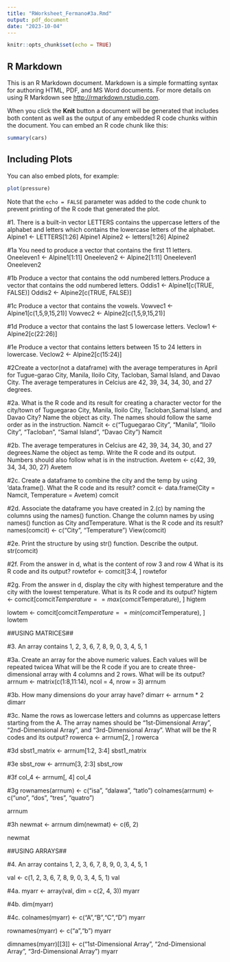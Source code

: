 ```yaml
---
title: "RWorksheet_Fermano#3a.Rmd"
output: pdf_document
date: "2023-10-04"
---
```


```r
knitr::opts_chunk$set(echo = TRUE)
```

## R Markdown

This is an R Markdown document. Markdown is a simple formatting syntax for authoring HTML, PDF, and MS Word documents. For more details on using R Markdown see <http://rmarkdown.rstudio.com>.

When you click the **Knit** button a document will be generated that includes both content as well as the output of any embedded R code chunks within the document. You can embed an R code chunk like this:

```r
summary(cars)
```

## Including Plots

You can also embed plots, for example:

```r
plot(pressure)
```

Note that the `echo = FALSE` parameter was added to the code chunk to prevent printing of the R code that generated the plot.


#1. There is a built-in vector LETTERS contains the uppercase letters of the alphabet and letters which contains the lowercase letters of the alphabet.
Alpine1 <- LETTERS[1:26]
Alpine1
Alpine2 <- letters[1:26]
Alpine2

#1a You need to produce a vector that contains the first 11 letters.
Oneeleven1 <- Alpine1[1:11]
Oneeleven2 <- Alpine2[1:11]
Oneeleven1
Oneeleven2

#1b Produce a vector that contains the odd numbered letters.Produce a vector that contains the odd numbered letters.
Oddis1 <- Alpine1[c(TRUE, FALSE)]
Oddis2 <- Alpine2[c(TRUE, FALSE)]

#1c Produce a vector that contains the vowels.
Vowvec1 <- Alpine1[c(1,5,9,15,21)]
Vowvec2 <- Alpine2[c(1,5,9,15,21)]

#1d Produce a vector that contains the last 5 lowercase letters.
Veclow1 <- Alpine2[c(22:26)]

#1e Produce a vector that contains letters between 15 to 24 letters in lowercase.
Veclow2 <- Alpine2[c(15:24)]

#2Create a vector(not a dataframe) with the average temperatures in April for Tugue-garao City, Manila, Iloilo City, Tacloban, Samal Island, and Davao City. The average temperatures in Celcius are 42, 39, 34, 34, 30, and 27 degrees.

#2a. What is the R code and its result for creating a character vector for the city/town of Tuguegarao City, Manila, Iloilo City, Tacloban,Samal Island, and Davao City? Name the object as city. The names should follow the same order as in the instruction.
Namcit <- c("Tuguegarao City", "Manila", "Iloilo City", "Tacloban", "Samal Island", "Davao City")
Namcit

#2b. The average temperatures in Celcius are 42, 39, 34, 34, 30, and 27 degrees.Name the object as temp. Write the R code and its output. Numbers should also follow what is in the instruction.
Avetem <- c(42, 39, 34, 34, 30, 27)
Avetem

#2c. Create a dataframe to combine the city and the temp by using ‘data.frame(). What the R code and its result?
comcit <- data.frame(City = Namcit, Temperature = Avetem)
comcit

#2d. Associate the dataframe you have created in 2.(c) by naming the columns using the names() function. Change the column names by using names() function as City andTemperature. What is the R code and its result?
names(comcit) <- c("City", "Temperature")
View(comcit)

#2e. Print the structure by using str() function. Describe the output.
str(comcit)

#2f. From the answer in d, what is the content of row 3 and row 4 What is its R code and its output?
rowtefor <- comcit[3:4, ]
rowtefor

#2g. From the answer in d, display the city with highest temperature and the city with the lowest temperature. What is its R code and its output?
higtem <- comcit[comcit$Temperature == max(comcit$Temperature), ]
higtem

lowtem <- comcit[comcit$Temperature == min(comcit$Temperature), ]
lowtem


##USING MATRICES##

#3. An array contains 1, 2, 3, 6, 7, 8, 9, 0, 3, 4, 5, 1

#3a. Create an array for the above numeric values. Each values will be repeated twicea What will be the R code if you are to create three-dimensional array with 4 columns and 2 rows. What will be its output?
arrnum <- matrix(c(1:8,11:14), ncol = 4, nrow = 3)
arrnum

#3b. How many dimensions do your array have?
dimarr <- arrnum * 2
dimarr

#3c. Name the rows as lowercase letters and columns as uppercase letters starting from the A. The array names should be “1st-Dimensional Array”, “2nd-Dimensional Array”, and “3rd-Dimensional Array”. What will be the R codes and its output?
rowerca <- arrnum[2, ]
rowerca

#3d
sbst1_matrix <- arrnum[1:2, 3:4]
sbst1_matrix

#3e
sbst_row <- arrnum[3, 2:3]
sbst_row

#3f
col_4 <- arrnum[, 4]
col_4

#3g
rownames(arrnum) <- c("isa", "dalawa", "tatlo")
colnames(arrnum) <- c("uno", "dos", "tres", "quatro")

arrnum

#3h
newmat <- arrnum
dim(newmat) <- c(6, 2)

newmat

##USING ARRAYS##

#4. An array contains 1, 2, 3, 6, 7, 8, 9, 0, 3, 4, 5, 1

val <- c(1, 2, 3, 6, 7, 8, 9, 0, 3, 4, 5, 1)
val

#4a.
myarr <- array(val, dim = c(2, 4, 3))
myarr

#4b.
dim(myarr)

#4c.
colnames(myarr) <- c("A","B","C","D")
myarr

rownames(myarr) <- c("a","b")
myarr

dimnames(myarr)[[3]] <- c("1st-Dimensional Array", "2nd-Dimensional Array", "3rd-Dimensional Array")
myarr

